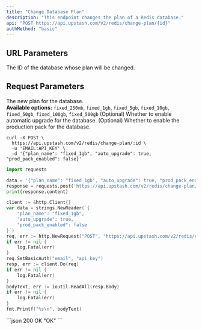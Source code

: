 ```yaml
---
title: "Change Database Plan"
description: "This endpoint changes the plan of a Redis database."
api: "POST https://api.upstash.com/v2/redis/change-plan/{id}"
authMethod: "basic"
---
```


## URL Parameters

<ParamField path="id" type="string" required>
  The ID of the database whose plan will be changed.
</ParamField>

## Request Parameters

<ParamField body="plan_name" type="string" required>
  The new plan for the database. <br/>
  <b>Available options:</b> <code>fixed_250mb</code>, <code>fixed_1gb</code>, <code>fixed_5gb</code>, <code>fixed_10gb</code>, <code>fixed_50gb</code>, <code>fixed_100gb</code>, <code>fixed_500gb</code>
</ParamField>
<ParamField body="auto_upgrade" type="boolean">
  (Optional) Whether to enable automatic upgrade for the database.
</ParamField>
<ParamField body="prod_pack_enabled" type="boolean">
  (Optional) Whether to enable the production pack for the database.
</ParamField>

<RequestExample>

```shell curl
curl -X POST \
  https://api.upstash.com/v2/redis/change-plan/:id \
  -u 'EMAIL:API_KEY' \
  -d '{"plan_name": "fixed_1gb", "auto_upgrade": true, "prod_pack_enabled": false}'
```

```python Python
import requests

data = '{"plan_name": "fixed_1gb", "auto_upgrade": true, "prod_pack_enabled": false}'
response = requests.post('https://api.upstash.com/v2/redis/change-plan/:id', data=data, auth=('EMAIL', 'API_KEY'))
print(response.content)
```

```go Go
client := &http.Client{}
var data = strings.NewReader(`{
    "plan_name": "fixed_1gb",
    "auto_upgrade": true,
    "prod_pack_enabled": false
}`)
req, err := http.NewRequest("POST", "https://api.upstash.com/v2/redis/change-plan/:id", data)
if err != nil {
    log.Fatal(err)
}
req.SetBasicAuth("email", "api_key")
resp, err := client.Do(req)
if err != nil {
    log.Fatal(err)
}
bodyText, err := ioutil.ReadAll(resp.Body)
if err != nil {
    log.Fatal(err)
}
fmt.Printf("%s\n", bodyText)
```

</RequestExample>

<ResponseExample>
```json 200 OK
"OK"
```
</ResponseExample> 